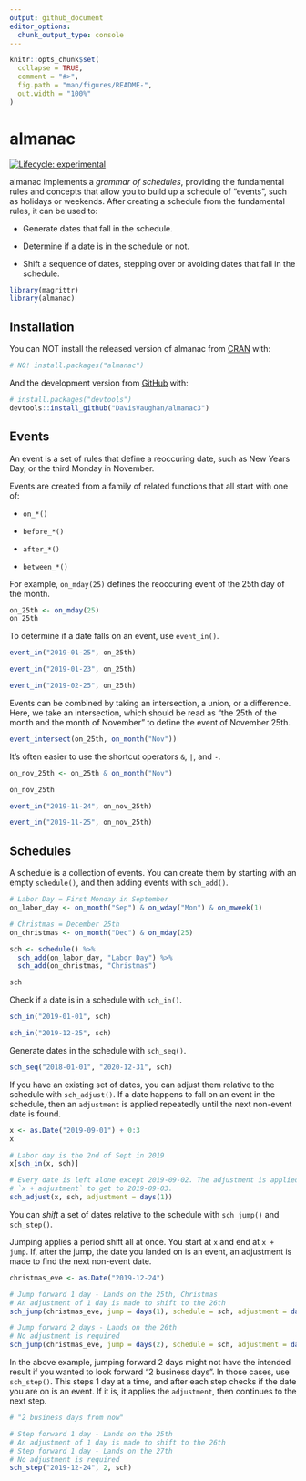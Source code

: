 ```yaml
---
output: github_document
editor_options: 
  chunk_output_type: console
---
```


<!-- README.md is generated from README.Rmd. Please edit that file -->

```r
knitr::opts_chunk$set(
  collapse = TRUE,
  comment = "#>",
  fig.path = "man/figures/README-",
  out.width = "100%"
)
```

# almanac

<!-- badges: start -->
[![Lifecycle: experimental](https://img.shields.io/badge/lifecycle-experimental-orange.svg)](https://www.tidyverse.org/lifecycle/#experimental)
<!-- badges: end -->

almanac implements a _grammar of schedules_, providing the fundamental rules and concepts that allow you to build up a schedule of "events", such as holidays or weekends. After creating a schedule from the fundamental rules, it can be used to:

- Generate dates that fall in the schedule.

- Determine if a date is in the schedule or not.

- Shift a sequence of dates, stepping over or avoiding dates that fall in the schedule.

```r
library(magrittr)
library(almanac)
```

## Installation

You can NOT install the released version of almanac from [CRAN](https://CRAN.R-project.org) with:

``` r
# NO! install.packages("almanac")
```

And the development version from [GitHub](https://github.com/) with:

``` r
# install.packages("devtools")
devtools::install_github("DavisVaughan/almanac3")
```

## Events

An event is a set of rules that define a reoccuring date, such as New Years Day, or the third Monday in November.

Events are created from a family of related functions that all start with one of:

- `on_*()`

- `before_*()`

- `after_*()`

- `between_*()`

For example, `on_mday(25)` defines the reoccuring event of the 25th day of the month.

```r
on_25th <- on_mday(25)
on_25th
```

To determine if a date falls on an event, use `event_in()`.

```r
event_in("2019-01-25", on_25th)

event_in("2019-01-23", on_25th)

event_in("2019-02-25", on_25th)
```

Events can be combined by taking an intersection, a union, or a difference. Here, we take an intersection, which should be read as "the 25th of the month and the month of November" to define the event of November 25th.

```r
event_intersect(on_25th, on_month("Nov"))
```

It's often easier to use the shortcut operators `&`, `|`, and `-`.

```r
on_nov_25th <- on_25th & on_month("Nov")

on_nov_25th
```

```r
event_in("2019-11-24", on_nov_25th)

event_in("2019-11-25", on_nov_25th)
```

## Schedules

A schedule is a collection of events. You can create them by starting with an empty `schedule()`, and then adding events with `sch_add()`.

```r
# Labor Day = First Monday in September
on_labor_day <- on_month("Sep") & on_wday("Mon") & on_mweek(1)

# Christmas = December 25th
on_christmas <- on_month("Dec") & on_mday(25)

sch <- schedule() %>%
  sch_add(on_labor_day, "Labor Day") %>%
  sch_add(on_christmas, "Christmas")

sch
```

Check if a date is in a schedule with `sch_in()`.

```r
sch_in("2019-01-01", sch)

sch_in("2019-12-25", sch)
```

Generate dates in the schedule with `sch_seq()`.

```r
sch_seq("2018-01-01", "2020-12-31", sch)
```

If you have an existing set of dates, you can adjust them relative to the schedule with `sch_adjust()`. If a date happens to fall on an event in the schedule, then an `adjustment` is applied repeatedly until the next non-event date is found.

```r
x <- as.Date("2019-09-01") + 0:3
x

# Labor day is the 2nd of Sept in 2019
x[sch_in(x, sch)]

# Every date is left alone except 2019-09-02. The adjustment is applied as
# `x + adjustment` to get to 2019-09-03.
sch_adjust(x, sch, adjustment = days(1))
```

You can _shift_ a set of dates relative to the schedule with `sch_jump()` and `sch_step()`.

Jumping applies a period shift all at once. You start at `x` and end at `x + jump`. If, after the jump, the date you landed on is an event, an adjustment is made to find the next non-event date.

```r
christmas_eve <- as.Date("2019-12-24")

# Jump forward 1 day - Lands on the 25th, Christmas
# An adjustment of 1 day is made to shift to the 26th
sch_jump(christmas_eve, jump = days(1), schedule = sch, adjustment = days(1))

# Jump forward 2 days - Lands on the 26th
# No adjustment is required
sch_jump(christmas_eve, jump = days(2), schedule = sch, adjustment = days(1))
```

In the above example, jumping forward 2 days might not have the intended result if you wanted to look forward "2 business days". In those cases, use `sch_step()`. This steps 1 day at a time, and after each step checks if the date you are on is an event. If it is, it applies the `adjustment`, then continues to the next step.

```r
# "2 business days from now"

# Step forward 1 day - Lands on the 25th
# An adjustment of 1 day is made to shift to the 26th
# Step forward 1 day - Lands on the 27th
# No adjustment is required
sch_step("2019-12-24", 2, sch)
```

